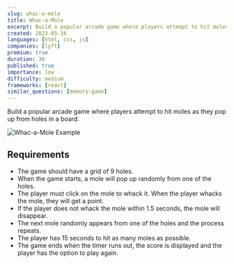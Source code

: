 ```yaml
---
slug: whac-a-mole
title: Whac-a-Mole
excerpt: Build a popular arcade game where players attempt to hit moles as they pop up from holes in a board
created: 2023-05-16
languages: [html, css, js]
companies: [lyft]
premium: true
duration: 30
published: true
importance: low
difficulty: medium
frameworks: [react]
similar_questions: [memory-game]
---
```


Build a popular arcade game where players attempt to hit moles as they pop up from holes in a board.

![Whac-a-Mole Example](/img/questions/whac-a-mole/whac-a-mole-example.png)

## Requirements

- The game should have a grid of 9 holes.
- When the game starts, a mole will pop up randomly from one of the holes.
- The player must click on the mole to whack it. When the player whacks the mole, they will get a point.
- If the player does not whack the mole within 1.5 seconds, the mole will disappear.
- The next mole randomly appears from one of the holes and the process repeats.
- The player has 15 seconds to hit as many moles as possible.
- The game ends when the timer runs out, the score is displayed and the player has the option to play again.
